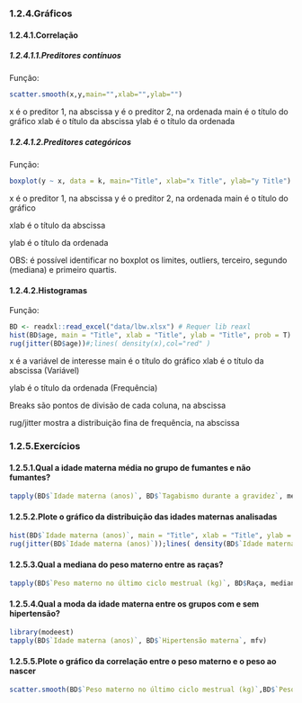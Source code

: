 ### 1.2.4.Gráficos
#### 1.2.4.1.Correlação
##### 1.2.4.1.1.Preditores contínuos
Função: 
``` r
scatter.smooth(x,y,main="",xlab="",ylab="")
```
x é o preditor 1, na abscissa
y é o preditor 2, na ordenada
main é o título do gráfico
xlab é o título da abscissa
ylab é o título da ordenada

##### 1.2.4.1.2.Preditores categóricos    
Função: 
``` r
boxplot(y ~ x, data = k, main="Title", xlab="x Title", ylab="y Title")
```
x é o preditor 1, na abscissa
y é o preditor 2, na ordenada
main é o título do gráfico

xlab é o título da abscissa

ylab é o título da ordenada

OBS: é possível identificar no boxplot os limites, outliers, terceiro, segundo (mediana) e primeiro quartis.
  
#### 1.2.4.2.Histogramas
Função:  
``` r
BD <- readxl::read_excel("data/lbw.xlsx") # Requer lib reaxl
hist(BD$age, main = "Title", xlab = "Title", ylab = "Title", prob = T)
rug(jitter(BD$age))#;lines( density(x),col="red" )
```
x é a variável de interesse
main é o título do gráfico
xlab é o título da abscissa (Variável)

ylab é o título da ordenada (Frequência)

Breaks são pontos de divisão de cada coluna, na abscissa

rug/jitter mostra a distribuição fina de frequência, na abscissa

### 1.2.5.Exercícios
#### 1.2.5.1.Qual a idade materna média no grupo de fumantes e não fumantes?
``` r
tapply(BD$`Idade materna (anos)`, BD$`Tagabismo durante a gravidez`, mean)
```
#### 1.2.5.2.Plote o gráfico da distribuição das idades maternas analisadas
``` r
hist(BD$`Idade materna (anos)`, main = "Title", xlab = "Title", ylab = "Title", prob = T)
rug(jitter(BD$`Idade materna (anos)`));lines( density(BD$`Idade materna (anos)`),col="red" )
```
#### 1.2.5.3.Qual a mediana do peso materno entre as raças?
``` r
tapply(BD$`Peso materno no último ciclo mestrual (kg)`, BD$Raça, median)
```
#### 1.2.5.4.Qual a moda da idade materna entre os grupos com e sem hipertensão?
``` r
library(modeest)
tapply(BD$`Idade materna (anos)`, BD$`Hipertensão materna`, mfv)
```
#### 1.2.5.5.Plote o gráfico da correlação entre o peso materno e o peso ao nascer
``` r
scatter.smooth(BD$`Peso materno no último ciclo mestrual (kg)`,BD$`Peso ao nascer (g)`,main="",xlab="",ylab="")
```
